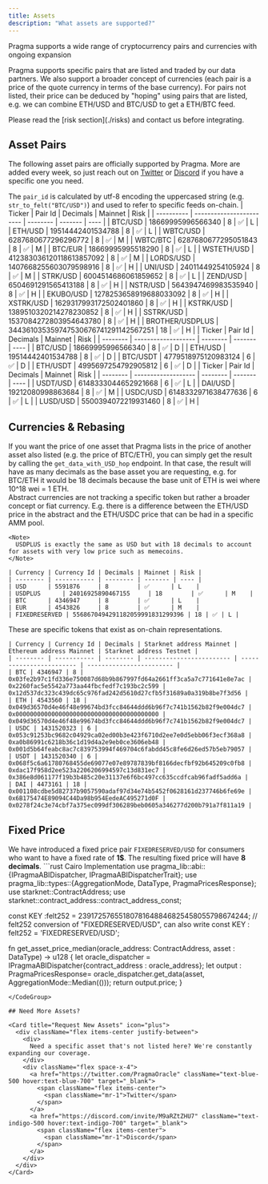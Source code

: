 ```yaml
---
title: Assets
description: "What assets are supported?"
---
```


<Card title="Asset Coverage" icon="coins">
  Pragma supports a wide range of cryptocurrency pairs and currencies with ongoing expansion
</Card>

Pragma supports specific pairs that are listed and traded by our data partners. We also support a broader concept of currencies (each pair is a price of the quote currency in terms of the base currency). For pairs not listed, their price can be deduced by "hoping" using pairs that are listed, e.g. we can combine ETH/USD and BTC/USD to get a ETH/BTC feed.

<Tip>
  Please read the [risk section](./risks) and contact us before integrating.
</Tip>

## Asset Pairs

The following asset pairs are officially supported by Pragma. More are added every week, so just reach out on [Twitter](https://twitter.com/PragmaOracle) or [Discord](https://discord.com/invite/M9aRZtZHU7) if you have a specific one you need.

<Info>
  The <code>pair_id</code> is calculated by utf-8 encoding the uppercased string (e.g. <code>str_to_felt("BTC/USD")</code>) and used to refer to specific feeds on-chain.
</Info>

<Tabs>
  <Tab title="Spot">
    | Ticker     | Pair Id                  | Decimals | Mainnet | Risk |
    | ---------- | ------------------------ | -------- | ------- | ---- |
    | BTC/USD    | 18669995996566340        | 8        | ✅      | L    |
    | ETH/USD    | 19514442401534788        | 8        | ✅      | L    |
    | WBTC/USD   | 6287680677296296772      | 8        | ✅      | M    |
    | WBTC/BTC   | 6287680677295051843      | 8        | ✅      | M    |
    | BTC/EUR    | 18669995995518290        | 8        | ✅      | L    |
    | WSTETH/USD | 412383036120118613857092 | 8        | ✅      | M    |
    | LORDS/USD  | 1407668255603079598916   | 8        | ✅      | H    |
    | UNI/USD    | 24011449254105924        | 8        | ✅      | M    |
    | STRK/USD   | 6004514686061859652      | 8        | ✅      | L    |
    | ZEND/USD   | 6504691291565413188      | 8        | ✅      | H    |
    | NSTR/USD   | 5643947469983535940      | 8        | ✅      | H    |
    | EKUBO/USD  | 1278253658919688033092   | 8        | ✅      | H    |
    | XSTRK/USD  | 1629317993172502401860   | 8        | ✅      | H    |
    | KSTRK/USD  | 1389510320214278230852   | 8        | ✅      | H    |
    | SSTRK/USD  | 1537084272803954643780   | 8        | ✅      | H    |
    | BROTHER/USDPLUS  | 344361035359747530676741291142567251   | 18        | ✅      | H    |
  </Tab>
  <Tab title="Future">
    | Ticker   | Pair Id             | Decimals | Mainnet | Risk |
    | -------- | ------------------- | -------- | ------- | ---- |
    | BTC/USD  | 18669995996566340   | 8        | ✅      | D    |
    | ETH/USD  | 19514442401534788   | 8        | ✅      | D    |
    | BTC/USDT | 4779518975120983124 | 6        | ✅      | D    |
    | ETH/USDT | 4995697254792905812 | 6        | ✅      | D    |
  </Tab>
  <Tab title="Stablecoins">
    | Ticker   | Pair Id             | Decimals | Mainnet | Risk |
    | -------- | ------------------- | -------- | ------- | ---- |
    | USDT/USD | 6148333044652921668 | 6        | ✅      | L    |
    | DAI/USD  | 19212080998863684   | 8        | ✅      | M    |
    | USDC/USD | 6148332971638477636 | 6        | ✅      | L    |
    | LUSD/USD | 5500394072219931460 | 8        | ✅      | H    |
  </Tab>
</Tabs>

## Currencies & Rebasing

<Card>
  If you want the price of one asset that Pragma lists in the price of another asset also listed (e.g. the price of BTC/ETH), you can simply get the result by calling the <code>get_data_with_USD_hop</code> endpoint. In that case, the result will have as many decimals as the base asset you are requesting, e.g. for BTC/ETH it would be 18 decimals because the base unit of ETH is wei where 10^18 wei = 1 ETH.
</Card>

<Tabs>
  <Tab title="Abstract Currencies">
    <div className="mb-4">
      Abstract currencies are not tracking a specific token but rather a broader concept or fiat currency. E.g. there is a difference between the ETH/USD price in the abstract and the ETH/USDC price that can be had in a specific AMM pool.
    </div>

    <Note>
      USDPLUS is exactly the same as USD but with 18 decimals to account for assets with very low price such as memecoins.
    </Note>

    | Currency | Currency Id | Decimals | Mainnet | Risk |
    | -------- | ----------- | -------- | ------- | ---- |
    | USD      | 5591876     | 8        | ✅      | L    |
    | USDPLUS      | 24016925890467155     | 18        | ✅      | M    |
    | BTC      | 4346947     | 8        | ✅      | L    |
    | EUR      | 4543826     | 8        | ✅      | M    |
    | FIXEDRESERVED | 5568670494291182059991831299396 | 18 | ✅ | L |
  </Tab>
  <Tab title="Concrete Currencies">
    <div className="mb-4">
      These are specific tokens that exist as on-chain representations.
    </div>

    | Currency | Currency Id | Decimals | Starknet address Mainnet | Ethereum address Mainnet | Starknet address Testnet |
    | -------- | ----------- | -------- | ------------------------ | ------------------------ | ------------------------ |
    | BTC | 4346947 | 8 | 0x03fe2b97c1fd336e750087d68b9b867997fd64a2661ff3ca5a7c771641e8e7ac | 0x2260fac5e5542a773aa44fbcfedf7c193bc2c599 | 0x12d537dc323c439dc65c976fad242d5610d27cfb5f31689a0a319b8be7f3d56 |
    | ETH | 4543560 | 18 | 0x049d36570d4e46f48e99674bd3fcc84644ddd6b96f7c741b1562b82f9e004dc7 | 0x0000000000000000000000000000000000000000 | 0x049d36570d4e46f48e99674bd3fcc84644ddd6b96f7c741b1562b82f9e004dc7 |
    | USDC | 1431520323 | 6 | 0x053c91253bc9682c04929ca02ed00b3e423f6710d2ee7e0d5ebb06f3ecf368a8 | 0xa0b86991c6218b36c1d19d4a2e9eb0ce3606eb48 | 0x001d5b64feabc8ac7c839753994f469704c6fabdd45c8fe6d26ed57b5eb79057 |
    | USDT | 1431520340 | 6 | 0x068f5c6a61780768455de69077e07e89787839bf8166decfbf92b645209c0fb8 | 0xdac17f958d2ee523a2206206994597c13d831ec7 | 0x386e8d061177f19b3b485c20e31137e6f6bc497cc635ccdfcab96fadf5add6a |
    | DAI | 4473161 | 18 | 0x001108cdbe5d82737b9057590adaf97d34e74b5452f0628161d237746b6fe69e | 0x6B175474E89094C44Da98b954EedeAC495271d0F | 0x0278f24c3e74cbf7a375ec099df306289beb0605a346277d200b791a7f811a19 |
  </Tab>
</Tabs>

## Fixed Price

<Card title="Fixed 1$ Rate" icon="dollar-sign">
  We have introduced a fixed price pair <code>FIXEDRESERVED/USD</code> for consumers who want to have a fixed rate of <strong>1$</strong>.
  The resulting fixed price will have <strong>8 decimals</strong>.
</Card>

<CodeGroup>
```rust Cairo Implementation
use pragma_lib::abi::{IPragmaABIDispatcher, IPragmaABIDispatcherTrait};
use pragma_lib::types::{AggregationMode, DataType, PragmaPricesResponse};
use starknet::ContractAddress;
use starknet::contract_address::contract_address_const;


const KEY :felt252 = 23917257655180781648846825458055798674244; // felt252 conversion of "FIXEDRESERVED/USD", can also write const KEY : felt252 = 'FIXEDRESERVED/USD';

fn get_asset_price_median(oracle_address: ContractAddress, asset : DataType) -> u128  {
    let oracle_dispatcher = IPragmaABIDispatcher{contract_address : oracle_address};
    let output : PragmaPricesResponse= oracle_dispatcher.get_data(asset, AggregationMode::Median(()));
    return output.price;
}
```
</CodeGroup>

## Need More Assets?

<Card title="Request New Assets" icon="plus">
  <div className="flex items-center justify-between">
    <div>
      Need a specific asset that's not listed here? We're constantly expanding our coverage.
    </div>
    <div className="flex space-x-4">
      <a href="https://twitter.com/PragmaOracle" className="text-blue-500 hover:text-blue-700" target="_blank">
        <span className="flex items-center">
          <span className="mr-1">Twitter</span>
        </span>
      </a>
      <a href="https://discord.com/invite/M9aRZtZHU7" className="text-indigo-500 hover:text-indigo-700" target="_blank">
        <span className="flex items-center">
          <span className="mr-1">Discord</span>
        </span>
      </a>
    </div>
  </div>
</Card>